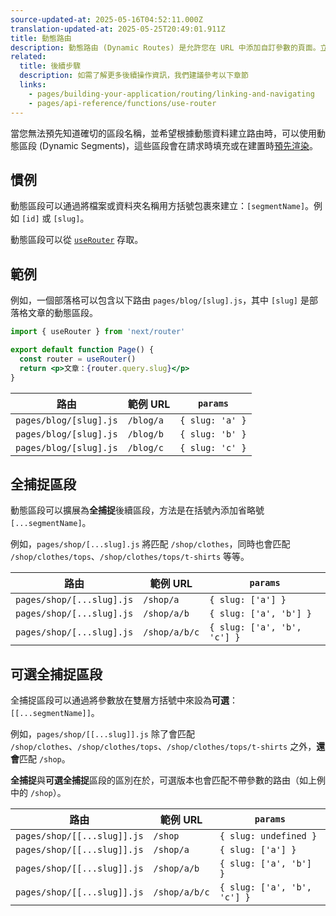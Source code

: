 ```yaml
---
source-updated-at: 2025-05-16T04:52:11.000Z
translation-updated-at: 2025-05-25T20:49:01.911Z
title: 動態路由
description: 動態路由 (Dynamic Routes) 是允許您在 URL 中添加自訂參數的頁面。立即開始建立動態路由並在此了解更多資訊。
related:
  title: 後續步驟
  description: 如需了解更多後續操作資訊，我們建議參考以下章節
  links:
    - pages/building-your-application/routing/linking-and-navigating
    - pages/api-reference/functions/use-router
---
```


當您無法預先知道確切的區段名稱，並希望根據動態資料建立路由時，可以使用動態區段 (Dynamic Segments)，這些區段會在請求時填充或在建置時[預先渲染](/docs/pages/building-your-application/data-fetching/get-static-paths)。

## 慣例

動態區段可以通過將檔案或資料夾名稱用方括號包裹來建立：`[segmentName]`。例如 `[id]` 或 `[slug]`。

動態區段可以從 [`useRouter`](/docs/pages/api-reference/functions/use-router) 存取。

## 範例

例如，一個部落格可以包含以下路由 `pages/blog/[slug].js`，其中 `[slug]` 是部落格文章的動態區段。

```jsx
import { useRouter } from 'next/router'

export default function Page() {
  const router = useRouter()
  return <p>文章：{router.query.slug}</p>
}
```

| 路由                   | 範例 URL    | `params`        |
| ---------------------- | ----------- | --------------- |
| `pages/blog/[slug].js` | `/blog/a`   | `{ slug: 'a' }` |
| `pages/blog/[slug].js` | `/blog/b`   | `{ slug: 'b' }` |
| `pages/blog/[slug].js` | `/blog/c`   | `{ slug: 'c' }` |

## 全捕捉區段

動態區段可以擴展為**全捕捉**後續區段，方法是在括號內添加省略號 `[...segmentName]`。

例如，`pages/shop/[...slug].js` 將匹配 `/shop/clothes`，同時也會匹配 `/shop/clothes/tops`、`/shop/clothes/tops/t-shirts` 等等。

| 路由                      | 範例 URL     | `params`                    |
| ------------------------- | ------------ | --------------------------- |
| `pages/shop/[...slug].js` | `/shop/a`    | `{ slug: ['a'] }`           |
| `pages/shop/[...slug].js` | `/shop/a/b`  | `{ slug: ['a', 'b'] }`      |
| `pages/shop/[...slug].js` | `/shop/a/b/c`| `{ slug: ['a', 'b', 'c'] }` |

## 可選全捕捉區段

全捕捉區段可以通過將參數放在雙層方括號中來設為**可選**：`[[...segmentName]]`。

例如，`pages/shop/[[...slug]].js` 除了會匹配 `/shop/clothes`、`/shop/clothes/tops`、`/shop/clothes/tops/t-shirts` 之外，**還會**匹配 `/shop`。

**全捕捉**與**可選全捕捉**區段的區別在於，可選版本也會匹配不帶參數的路由（如上例中的 `/shop`）。

| 路由                        | 範例 URL     | `params`                    |
| --------------------------- | ------------ | --------------------------- |
| `pages/shop/[[...slug]].js` | `/shop`      | `{ slug: undefined }`       |
| `pages/shop/[[...slug]].js` | `/shop/a`    | `{ slug: ['a'] }`           |
| `pages/shop/[[...slug]].js` | `/shop/a/b`  | `{ slug: ['a', 'b'] }`      |
| `pages/shop/[[...slug]].js` | `/shop/a/b/c`| `{ slug: ['a', 'b', 'c'] }` |